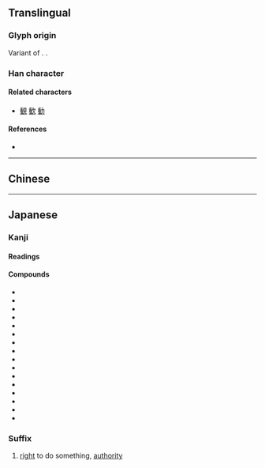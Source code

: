 {{also|權}}
{{character info}}
==Translingual==
{{Han simplified forms|權|権|权}}

===Glyph origin===
Variant of {{l|mul|權}}. {{Han simp|權|f=雚|t=𮥶}}.

===Han character===
{{Han char|rn=75|rad=木|as=11|sn=15|four=|canj=DOKG|ids=⿰木⿱𠂉⿻一隹 or ⿰木𮥶}}

====Related characters====
* [[観]] [[歓]] [[勧]]

====References====
* {{Han ref|kx=0551.181|dkj=15484|dj=0939.180|hdz=80020.260|uh=6A29|ud=27177}}

----

==Chinese==
{{zh-see|權|v}}

----

==Japanese==
{{ja-kanji forms|権|權}}

===Kanji===
{{ja-kanji|grade=6|rs=木11|kyu=權}}

====Readings====
{{ja-readings
|goon=ごん
|kanon=けん
|kun=おもり-, はか-る, かり-
}}

====Compounds====
{{top3}}
* {{ja-r|権%威|けん%い}}
* {{ja-r|権%益|けん%えき}}
* {{ja-r|権%官|ごん%かん}}
* {{ja-r|権%化|ごん%げ}}
* {{ja-r|権%限|けん%げん}}
* {{ja-r|権%勢|けん%せい}}
* {{ja-r|権%能|けん%のう}}
* {{ja-r|権%謀%術%数|けん%ぼう%じゅっ%すう}}
* {{ja-r|権%利|けん%り}}
* {{ja-r|権%力|けん%りょく}}
* {{ja-r|官%権|かん%けん}}
* {{ja-r|公%権|こう%けん}}
* {{ja-r|私%権|し%けん}}
* {{ja-r|自%然%権|し%ぜん%けん}}
* {{ja-r|特%権|とっ%けん}}
* {{ja-r|利%権|り%けん}}
{{bottom}}

===Suffix===
{{ja-pos|けん|suffix}}

# [[right]] to do something, [[authority]]